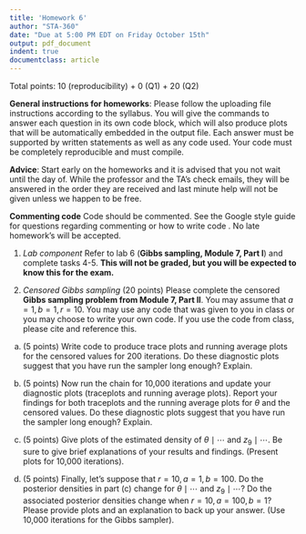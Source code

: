 ```yaml
---
title: 'Homework 6'
author: "STA-360"
date: "Due at 5:00 PM EDT on Friday October 15th"
output: pdf_document
indent: true
documentclass: article
---
```


Total points: 10 (reproducibility) + 0 (Q1) + 20 (Q2)\

**General instructions for homeworks**: Please follow the uploading file instructions according to the syllabus. You will give the commands to answer each question in its own code block, which will also produce plots that will be automatically embedded in the output file. Each answer must be supported by written statements as well as any code used. Your code must be completely reproducible and must compile. 

**Advice**: Start early on the homeworks and it is advised that you not wait until the day of. While the professor and the TA's check emails, they will be answered in the order they are received and last minute help will not be given unless we happen to be free.  

**Commenting code**
Code should be commented. See the Google style guide for questions regarding commenting or how to write 
code \url{https://google.github.io/styleguide/Rguide.xml}. No late homework's will be accepted.

1. *Lab component* Refer to lab 6 (**Gibbs sampling, Module 7, Part I**) and complete tasks 4-5. **This will not be graded, but you will be expected to know this for the exam.**
  
2. *Censored Gibbs sampling* (20 points) Please complete the censored **Gibbs sampling problem from Module 7, Part II**. You may assume that $a=1,b=1, r=10.$ You may use any code that was given to you in class or you may choose to write your own code. If you use the code from class, please cite and reference this.

(a) (5 points) Write code to produce trace plots and running average plots for the censored values for 200 iterations. Do these diagnostic plots suggest that you have run the sampler long enough? Explain. 

(b) (5 points) Now run the chain for 10,000 iterations  and update your diagnostic plots (traceplots and running average plots). Report your findings for both traceplots and the running average plots for $\theta$ and the censored values. Do these diagnostic plots suggest that you have run the sampler long enough? Explain. 

(c) (5 points) Give plots of the estimated density of $\theta \mid \cdots$ and $z_9 \mid \cdots$. Be sure to give brief explanations of your results and findings. (Present plots for 10,000 iterations). 

(d) (5 points) Finally, let's suppose that $r=10,a=1,b=100.$ Do the posterior densities in part (c) change for $\theta \mid \cdots$ and $z_9 \mid \cdots?$
 Do the associated posterior densities change when $r=10, a=100,b=1?$ Please provide plots and an explanation to back up your answer.  (Use 10,000 iterations for the Gibbs sampler).